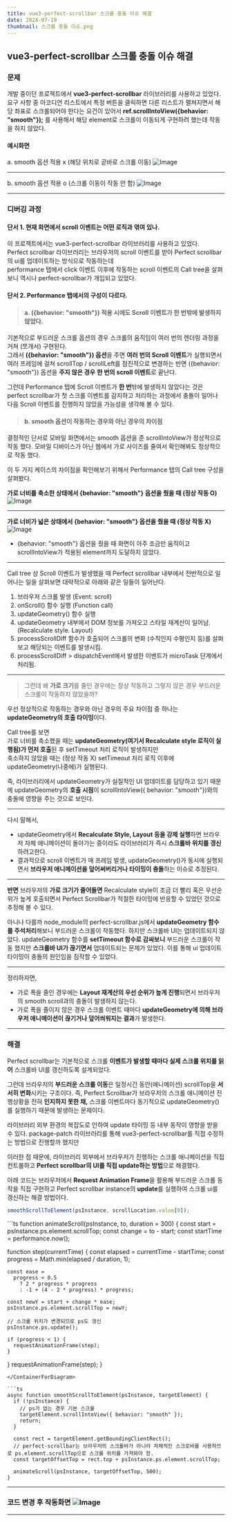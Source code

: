 ```yaml
---
title: vue3-perfect-scrollbar 스크롤 충돌 이슈 해결
date: 2024-07-19
thumbnail: 스크롤 충돌 이슈.png
---
```


## vue3-perfect-scrollbar 스크롤 충돌 이슈 해결

### 문제

개발 중이던 프로젝트에서 **vue3-perfect-scrollbar** 라이브러리를 사용하고 있었다. <br/>
요구 사항 중 아코디언 리스트에서 특정 버튼을 클릭하면 다른 리스트가 펼쳐지면서 해당 좌표로 스크롤되어야 한다는 요건이 있어서
**ref.scrollIntoView\(\{behavior: "smooth"\}\);** 를 사용해서 해당 element로 스크롤이 이동되게 구현하려 했는데 작동을 하지 않았다.

#### 예시화면

a. smooth 옵션 적용 x
(해당 위치로 곧바로 스크롤 이동)
![Image](https://github.com/user-attachments/assets/4e52f449-4b6e-40d4-9d92-109442976e4a)

---

b. smooth 옵션 적용 o
(스크롤 이동이 작동 안 함)
![Image](https://github.com/user-attachments/assets/f426a1c7-7144-4500-b5d1-211966a96255)

---

### 디버깅 과정

#### 단서 1. 현재 화면에서 scroll 이벤트는 어떤 로직과 엮여 있나.

이 프로젝트에서는 vue3-perfect-scrollbar 라이브러리를 사용하고 있었다. <br />
Perfect scrollbar 라이브러리는 브라우저의 scroll 이벤트를 받아 Perfect scrollbar의 ui를 업데이트하는 방식으로 작동하는데 <br />
performance 탭에서 click 이벤트 이후에 작동하는 scroll 이벤트의 Call tree을 살펴보니 역시나 perfect-scrollbar가 개입되고 있었다.

#### 단서 2. Performance 탭에서의 구성이 다르다.<br/>

> #### a. \(\{behavior: "smooth"\}\) 적용 시에도 Scroll 이벤트가 한 번밖에 발생하지 않았다.

기본적으로 부드러운 스크롤 옵션의 경우 스크롤의 움직임이 여러 번의 렌더링 과정을 거쳐 (쪼개서) 구현된다. <br />
그래서 **\(\{behavior: "smooth"\}\) 옵션**을 주면 **여러 번의 Scroll 이벤트**가 실행되면서 여러 프레임에 걸쳐 scrollTop / scrollLeft를 점진적으로 변경하는 반면
\(\{behavior: "smooth"\}\) 옵션을 **주지 않은 경우** **한 번의 scroll 이벤트**로 끝난다.

그런데 Performance 탭에 Scroll 이벤트가 **한 번**밖에 발생하지 않았다는 것은 perfect scrollbar가 첫 스크롤 이벤트를 감지하고 처리하는 과정에서
충돌이 일어나 다음 Scroll 이벤트를 진행하지 않았을 가능성을 생각해 볼 수 있다.

> #### b. smooth 옵션이 작동하는 경우와 아닌 경우의 차이점

결정적인 단서로 모바일 화면에서는 smooth 옵션을 준 scrollIntoView가 정상적으로 작동 했다.
모바일 디바이스가 아닌 웹에서 가로 사이즈를 줄여서 확인해봐도 정상적으로 작동 했다.

이 두 가지 케이스의 차이점을 확인해보기 위해서 Performance 탭의 Call tree 구성을 살펴봤다.

**가로 너비를 축소한 상태에서 \{behavior: "smooth"\} 옵션을 줬을 때 (정상 작동 O)**
![Image](https://github.com/user-attachments/assets/2a90515e-3458-4a34-baf4-1499eade48aa)

---

**가로 너비가 넓은 상태에서 \{behavior: "smooth"\} 옵션을 줬을 때 (정상 작동 X)**
![Image](https://github.com/user-attachments/assets/e125b09b-fafa-43eb-abb1-98d4676b601a)

- \{behavior: "smooth"\} 옵션을 줬을 때 화면이 아주 조금만 움직이고 scrollIntoView가 적용된 element까지 도달하지 않았다.

---

Call tree 상 Scroll 이벤트가 발생했을 때 Perfect scrollbar 내부에서 전반적으로 일어나는 일을 살펴보면 대략적으로 아래와 같은 일들이 일어난다.

1. 브라우저 스크롤 발생 (Event: scroll)
2. onScroll() 함수 실행 (Function call)
3. updateGeometry() 함수 실행
4. updateGeometry 내부에서 DOM 정보를 가져오고 스타일 재계산이 일어남. (Recalculate style. Layout)
5. processScrollDiff 함수가 호출되어 스크롤의 변화 (수직인지 수평인지 등)를 살펴보고 해당되는 이벤트를 발생시킴.
6. processScrollDiff > dispatchEvent에서 발생한 이벤트가 microTask 단계에서 처리됨.

---
> 그런데 왜 **가로 크기**를 줄인 경우에는 정상 작동하고 그렇지 않은 경우 부드러운 스크롤이 작동하지 않았을까?

우선 정상적으로 작동하는 경우와 아닌 경우의 주요 차이점 중 하나는 **updateGeometry의 호출 타이밍**이다.

Call tree를 보면 <br/>
가로 너비를 축소했을 때는 **updateGeometry(여기서 Recalculate style 로직이 실행됨)가 먼저 호출**된 후 setTimeout 처리 로직이 발생하지만 <br/>
축소하지 않았을 때는 (정상 작동 X) setTimeout 처리 로직 이후에 updateGeometry(나중에)가 실행된다.

즉, 라이브러리에서 updateGeometry가 실질적인 UI 업데이트를 담당하고 있기 때문에
updateGeometry의 **호출 시점**이 scrollIntoView(\{ behavior: "smooth"\})와의 충돌에 영향을 주는 것으로 보인다.

---

다시 말해서,

- updateGeometry에서 **Recalculate Style, Layout 등을 강제 실행**하면 브라우저 자체 애니메이션이 돌아가는 중이라도 라이브러리가 즉시 **스크롤바 위치를 갱신**하려고한다.
- 결과적으로 scroll 이벤트가 매 프레임 발생, updateGeometry()가 동시에 실행되면서 **브라우저 애니메이션을 덮어써버리거나 타이밍이 충돌**하는 이슈로 추정된다.

---

**반면** 브라우저의 **가로 크기가 줄어들면** Recalculate style이 조금 더 빨리 혹은 우선순위가 높게 호출되면서 Perfect Scrollbar가 적절한 타이밍에 반응할 수 있었던 것으로 추정해 볼 수 있다.

아니나 다를까 node_module의 perfect-scrollbar.js에서 **updateGeometry 함수를 주석처리**해보니 부드러운 스크롤이 작동했다. 하지만 스크롤바 UI는 업데이트되지 않았다.
updateGeometry 함수를 **setTimeout 함수로 감싸보니** 부드러운 스크롤이 작동 했지만 **스크롤바 UI가 끊기면서** 업데이트되는 문제가 있었다.
이를 통해 ui 업데이트 타이밍이 충돌의 원인임을 짐작할 수 있었다.

---

정리하자면, <br/>

- 가로 폭을 줄인 경우에는 **Layout 재계산의 우선 순위가 높게 진행**되면서 브라우저의 smooth scroll과의 충돌이 발생하지 않는다.
- 가로 폭을 줄이지 않은 경우 스크롤 이벤트 때마다 **updateGeometry에 의해 브라우저 애니메이션이 끊기거나 덮어씌워지는 결과**가 발생한다.

---

### 해결

Perfect scrollbar는 기본적으로 스크롤 **이벤트가 발생할 때마다 실제 스크롤 위치를 읽어** 스크롤바 UI를 갱신하도록 설계되었다.

그런데 브라우저의 **부드러운 스크롤 이동**은 일정시간 동안(애니메이션) scrollTop을 **서서히 변화**시키는 구조이다.
즉, Perfect Scrollbar가 브라우저의 스크롤 애니메이션 진행상황을 전혀 **인지하지 못한 채,**
스크롤 이벤트마다 동기적으로 updateGeometry()를 실행하기 때문에 발생하는 문제이다.

라이브러리 외부 환경의 복잡도로 인하여 update 타이밍 등 내부 동작이 영향을 받을 수 있다.
package-patch 라이브러리를 통해 vue3-perfect-scrollbar를 직접 수정하는 방법으로 진행할까 했지만

이러한 점 때문에, 라이브러리 외부에서 브라우저가 진행하는 스크롤 애니메이션을 직접 컨트롤하고 **Perfect scrollbar의 UI를 직접
update하는 방법**으로 해결했다.

아래 코드는 브라우저에서 **Request Animation Frame**을 활용해 부드러운 스크롤 동작을 직접 구현하고 Perfect scrollbar instance의 **update**를 실행하여
스크롤 ui를 갱신하는 해결 방법이다.

```ts
smoothScrollToElement(psInstance, scrollLocation.value[0]);
```

<ContainerForDiagram structureKey="perfectScrollbar" type="example">
```ts
function animateScroll(psInstance, to, duration = 300) {
  const start = psInstance.ps.element.scrollTop;
  const change = to - start;
  const startTime = performance.now();

function step(currentTime) {
const elapsed = currentTime - startTime;
const progress = Math.min(elapsed / duration, 1);

    const ease =
      progress < 0.5
        ? 2 * progress * progress
        : -1 + (4 - 2 * progress) * progress;

    const newY = start + change * ease;
    psInstance.ps.element.scrollTop = newY;

    // 스크롤 위치가 변경되므로 ps도 갱신
    psInstance.ps.update();

    if (progress < 1) {
      requestAnimationFrame(step);
    }

}
requestAnimationFrame(step);
}

````
</ContainerForDiagram>

```ts
async function smoothScrollToElement(psInstance, targetElement) {
  if (!psInstance) {
    // ps가 없는 경우 기본 스크롤
    targetElement.scrollIntoView({ behavior: "smooth" });
    return;
  }

  const rect = targetElement.getBoundingClientRect();
  // perfect-scrollbar는 브라우저의 스크롤바가 아니라 자체적인 스크로바를 사용하므로 ps.element.scrollTop으로 스크롤 위치를 가져와야 함.
  const targetOffsetTop = rect.top + psInstance.ps.element.scrollTop;

  animateScroll(psInstance, targetOffsetTop, 500);
}
````

---

### 코드 변경 후 작동화면 ![Image](https://github.com/user-attachments/assets/55e00dd1-d449-4db9-af68-2e495f63a7ff)

---

<br />
<br />
<br />
